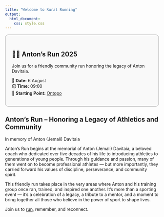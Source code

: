 ```yaml
---
title: "Welcome to Rural Running"
output: 
  html_document:
    css: style.css
---
```



<div style="border: 2px solid #ccc; border-radius: 10px; padding: 20px; background-color: #f9f9f9;">

## 🏃‍♂️ Anton’s Run 2025

Join us for a friendly community run honoring the legacy of Anton Davitaia.

**📅 Date:** 6 August  
**🕘 Time:** 09:00  
**📍 Starting Point:** [Ontopo](routes.html)


</div>

</p>



## Anton’s Run – Honoring a Legacy of Athletics and Community
In memory of Anton (Jemali) Davitaia

Anton’s Run begins at the memorial of Anton (Jemali) Davitaia, a beloved coach who dedicated over five decades of his life to introducing athletics to generations of young people. Through his guidance and passion, many of them went on to become professional athletes — but more importantly, they carried forward his values of discipline, perseverance, and community spirit.

This friendly run takes place in the very areas where Anton and his training group once ran, trained, and inspired one another. It’s more than a sporting event — it’s a celebration of a legacy, a tribute to a mentor, and a moment to bring together all those who believe in the power of sport to shape lives.

Join us to  [run](routes.html), remember, and reconnect.

